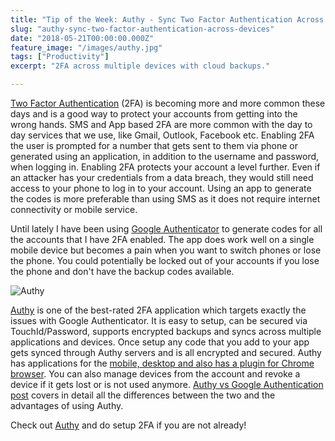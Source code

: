 ```yaml
---
title: "Tip of the Week: Authy - Sync Two Factor Authentication Across Devices"
slug: "authy-sync-two-factor-authentication-across-devices"
date: "2018-05-21T00:00:00.000Z"
feature_image: "/images/authy.jpg"
tags: ["Productivity"]
excerpt: "2FA across multiple devices with cloud backups."

---
```


[Two Factor Authentication](https://en.wikipedia.org/wiki/Multi-factor_authentication) (2FA) is becoming more and more common these days and is a good way to protect your accounts from getting into the wrong hands. SMS and App based 2FA are more common with the day to day services that we use, like Gmail, Outlook, Facebook etc. Enabling 2FA the user is prompted for a number that gets sent to them via phone or generated using an application, in addition to the username and password, when logging in. Enabling 2FA protects your account a level further. Even if an attacker has your credentials from a data breach, they would still need access to your phone to log in to your account. Using an app to generate the codes is more preferable than using SMS as it does not require internet connectivity or mobile service.

Until lately I have been using [Google Authenticator](https://support.google.com/accounts/answer/1066447?hl=en&ref_topic=2954345) to generate codes for all the accounts that I have 2FA enabled. The app does work well on a single mobile device but becomes a pain when you want to switch phones or lose the phone. You could potentially be locked out of your accounts if you lose the phone and don't have the backup codes available.

![Authy](/images/authy_preview.png)

[Authy](https://authy.com/features/) is one of the best-rated 2FA application which targets exactly the issues with Google Authenticator. It is easy to setup, can be secured via TouchId/Password, supports encrypted backups and syncs across multiple applications and devices. Once setup any code that you add to your app gets synced through Authy servers and is all encrypted and secured. Authy has applications for the [mobile, desktop and also has a plugin for Chrome browser](https://authy.com/download/). You can also manage devices from the account and revoke a device if it gets lost or is not used anymore. [Authy vs Google Authentication post](https://authy.com/blog/authy-vs-google-authenticator/) covers in detail all the differences between the two and the advantages of using Authy.

Check out [Authy](https://authy.com/features/) and do setup 2FA if you are not already!